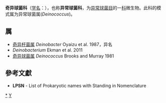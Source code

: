 {{Automatic taxobox
| taxon = Deinococcaceae
| authority = Brooks and Murray 1981
| parent authority = Rainey et al. 1997
| type genus = 奇异球菌属<br>Deinococcus
| type genus authority = Brooks and Murray 1981
}}
'''奇异球菌科'''（[[学名|学名]]：{{lang|la|''Deinococcaceae''}}），也称'''异常球菌科'''，为[[异常球菌目|异常球菌目]]的一[[科|科]]微生物。此科的模式属为异常球菌属(''Deinococcus'')。

==属==
* [[奇异杆菌属|奇异杆菌属]] ''Deinobacter'' Oyaizu et al. 1987，异名
* ''Deinobacterium'' Ekman et al. 2011
* [[奇异球菌属|奇异球菌属]] ''Deinococcus'' Brooks and Murray 1981

==參考文獻==
{{reflist}}
* '''LPSN''' - List of Prokaryotic names with Standing in Nomenclature

{{taxonbar}}

[[Category:_奇异球菌科|*]]
[[Category:1981年描述的分类群|Y]]